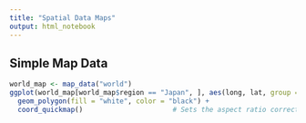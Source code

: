 ```yaml
---
title: "Spatial Data Maps"
output: html_notebook
---
```


## Simple Map Data

```r
world_map <- map_data("world")
ggplot(world_map[world_map$region == "Japan", ], aes(long, lat, group = group)) +
  geom_polygon(fill = "white", color = "black") +
  coord_quickmap()                      # Sets the aspect ratio correctly for maps
```

